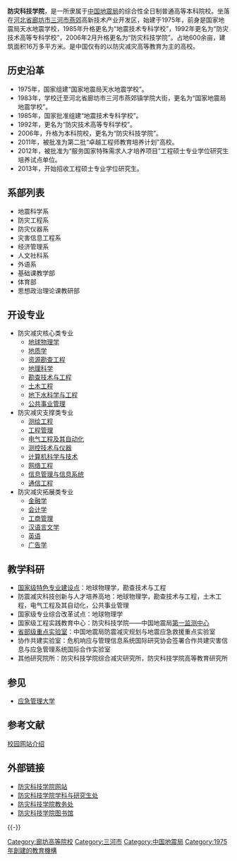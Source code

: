 {{高校
|名称    =防灾科技学院
|外文名  =Institute of Disaster Prevention Science and Technology 
|图像    =防灾科技学院校徽，Nov_2013.png
|图像说明=
|校训    =崇德博智，扶危定倾
|建校    =1975年
|类型    =普通高等院校，中央部委直属院校
|院长    =
|书记    =
|学生    =8000余人
|地址    ={{CHN}}[[河北省|河北省]]
|校园环境=郊区
|面积    =600余亩
|隶属    =[[中国地震局|中国地震局]]
|邮编    =065201
|电话    =（+86）010-61596123
|网站    =http://www.cidp.edu.cn/
|标志    =
|脚注    =
}}

'''防灾科技学院'''，是一所隶属于[[中国地震局|中国地震局]]的综合性全日制普通高等本科院校。坐落在[[河北省|河北省]][[廊坊市|廊坊市]][[三河市|三河市]][[燕郊|燕郊]]高新技术产业开发区，始建于1975年，前身是国家地震局天水地震学校，1985年升格更名为“地震技术专科学校”，1992年更名为“防灾技术高等专科学校”，2006年2月升格更名为“防灾科技学院”。占地600余亩，建筑面积16万多平方米。是中国仅有的以防灾减灾高等教育为主的高校。

== 历史沿革 ==
*1975年，国家组建“国家地震局天水地震学校”。
*1983年，学校迁至河北省廊坊市三河市燕郊镇学院大街，更名为“国家地震局地震学校”。
*1985年，国家批准组建“地震技术专科学校”。
*1992年，更名为“防灾技术高等专科学校”。
*2006年，升格为本科院校，更名为“防灾科技学院”。
*2011年，被批准为第二批“卓越工程师教育培养计划”高校。
*2012年，被批准为“服务国家特殊需求人才培养项目”工程硕士专业学位研究生培养试点单位。
*2013年，开始招收工程硕士专业学位研究生。

== 系部列表 ==
{{div col|3}}
*地震科学系
*防灾工程系
*防灾仪器系
*灾害信息工程系
*经济管理系
*人文社科系
*外语系
*基础课教学部
*体育部
*思想政治理论课教研部
{{div col end}}

==开设专业==
{{div col|3}}
*防灾减灾核心类专业
**[[地球物理学|地球物理学]]
**[[地质学|地质学]]
**[[资源勘查工程|资源勘查工程]]
**[[地理科学|地理科学]]
**[[勘查技术与工程|勘查技术与工程]]
**[[土木工程|土木工程]]
**[[地下水科学与工程|地下水科学与工程]]
**[[公共事业管理|公共事业管理]]
*防灾减灾支撑类专业
**[[测绘工程|测绘工程]]
**[[工程管理|工程管理]]
**[[电气工程及其自动化|电气工程及其自动化]]
**[[测控技术与仪器|测控技术与仪器]]
**[[计算机科学与技术|计算机科学与技术]]
**[[网络工程|网络工程]]
**[[信息管理与信息系统|信息管理与信息系统]]
**[[通信工程|通信工程]]
*防灾减灾拓展类专业
**[[金融学|金融学]]
**[[会计学|会计学]]
**[[工商管理|工商管理]]
**[[汉语言文学|汉语言文学]]
**[[英语|英语]]
**[[广告学|广告学]]
{{div col end}}

==教学科研==
*[[国家级特色专业建设点|国家级特色专业建设点]]：地球物理学，勘查技术与工程
*防震减灾科技创新与人才培养高地：地球物理学，勘查技术与工程，土木工程，电气工程及其自动化，公共事业管理
*国家级专业综合改革试点：地球物理学
*国家级工程实践教育中心：防灾科技学院——中国地震局[[第一监测中心|第一监测中心]]
*[[省部级重点实验室|省部级重点实验室]]：中国地震局防震减灾规划与地震应急救援重点实验室
*协作共建实验室：危机响应与管理信息系统国际研究协会签署合作共建灾害信息与应急管理系统国际合作实验室
*其他研究院所：防灾科技学院综合减灾研究所，防灾科技学院高等教育研究所

== 参见 ==

* [[应急管理大学|应急管理大学]]

==参考文献==
{{Reflist}}
[http://www.cidp.edu.cn/col/col744/index.html 校园网站介绍]

==外部链接==
*[http://www.cidp.edu.cn/ 防灾科技学院网站]
*[http://yjs.cidp.edu.cn/ 防灾科技学院学科与研究生处]
*[http://dean.cidp.edu.cn/ 防灾科技学院教务处]
*[http://lib.cidp.edu.cn/ 防灾科技学院图书馆]
{{-}}
{{中国地震局组织}}
{{中央部属高校|阁}}
{{河北高等院校}}
[[Category:廊坊高等院校|Category:廊坊高等院校]]
[[Category:三河市|Category:三河市]]
[[Category:中国地震局|Category:中国地震局]]
[[Category:1975年創建的教育機構|Category:1975年創建的教育機構]]